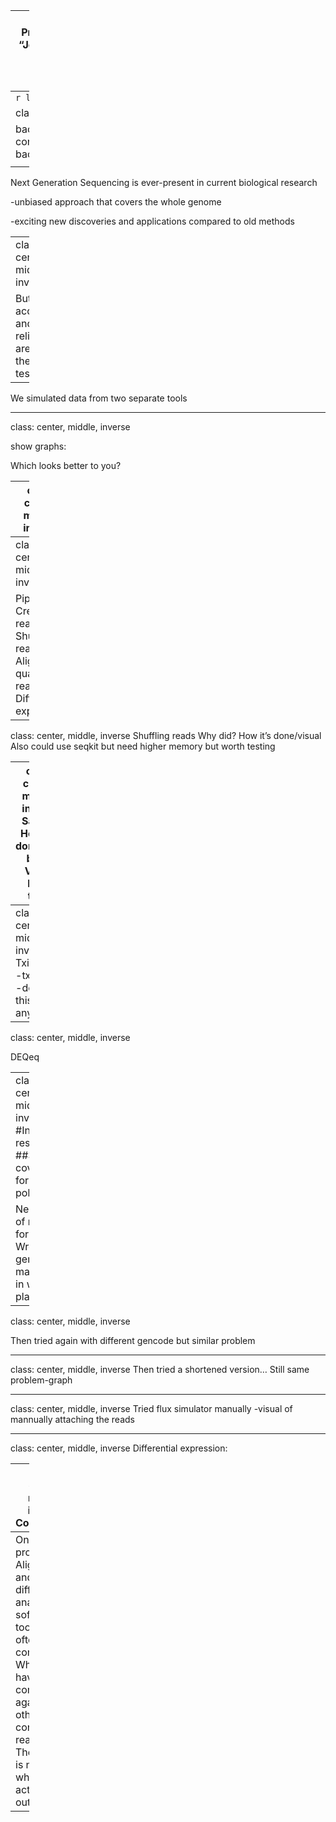 
---
class: center, middle, inverse, title-slide
title: "Internship Summary Presentation"
subtitle: "Testing RNA-Seq Pipelines and Simulators"
author: "Jonathan Brenton"
institute: "National Institute for Biological Standards and Control (NIBSC)"
date: "2019/12/12 (updated: `r Sys.Date()`)"
output:
  xaringan::moon_reader:
    css: nibsc_report.css
    lib_dir: libs
    nature: 
      highlightStyle: github
      highlightLines: true
      countIncrementalSlides: true

---
```{r loading workspace, include=FALSE, eval=FALSE}
load("flux_salmon_quants_03.12.19/.RData")
```

class: bottom, middle

background-image: url(https://www.genengnews.com/wp-content/uploads/2018/10/Getty_537618080_ktsimage_DNATestSangerSeq.jpg)
background-size: 400px
background-position: 50% 20%

<P style="font-size: 34pt; color: red">NGS

---
Next Generation Sequencing is ever-present in current biological research

-unbiased approach that covers the whole genome

-exciting new discoveries and applications compared to old methods


---
class: center, middle, inverse

But how accurate and reliable are these tests?

---

We simulated data from two separate tools



---

class: center, middle, inverse

show graphs:

Which looks better to you?


---
class: center, middle, inverse

Create Reads:

Polyester vs Flux-Simulator
-pro vs cons
-Polyester can create differential expression matrix but not upstream parameters
-Flux can change various sequencing parameters but has not automated differential expression matrix
How both are done? Matrix

---
class: center, middle, inverse

Pipeline
-Create reads
-Shuffle reads
-Align and quantify reads
-Differential expression


---
class: center, middle, inverse
Shuffling reads
Why did?
How it's done/visual
Also could use seqkit but need higher memory but worth testing


---
class: center, middle, inverse
Salmon
How it's done/why best?
Visual
Hash table

---
class: center, middle, inverse
Tximport
-tx2gene
-does this filter anything?

---
class: center, middle, inverse

DEQeq 

---
class: center, middle, inverse
#Initial results:
##30x coverage for polyester
```{r fold change, include=FALSE, eval=FALSE}
head(fold_changes)
```

Need lots of memory for shuffling
Wrong genome/too many reads in wrong place
Used 

---


class: center, middle, inverse

Then tried again with different gencode but similar problem



---

class: center, middle, inverse
Then tried a shortened version...
Still same problem-graph


---

class: center, middle, inverse
Tried flux simulator manually
-visual of mannually attaching the reads


---

class: center, middle, inverse
Differential expression:



---
class: center, middle, inverse
Conclusions

---
One main problem:
-Aligment and differential analysis software tools are not often compared 
-When they have been compared against each other in the context of real data
-Therefore, it is not clear what the actual outcome is!


---




